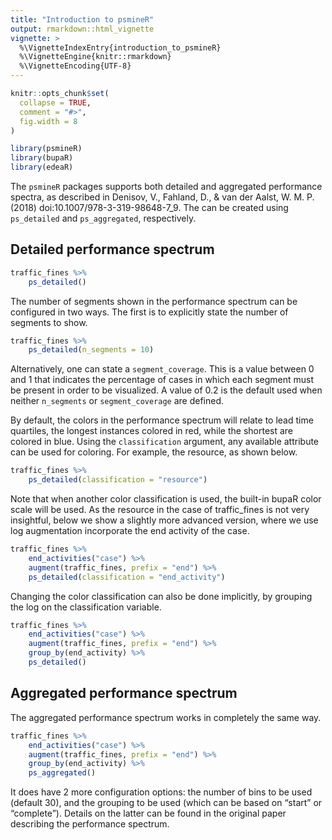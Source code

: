 ---
title: "Introduction to psmineR"
output: rmarkdown::html_vignette
vignette: >
  %\VignetteIndexEntry{introduction_to_psmineR}
  %\VignetteEngine{knitr::rmarkdown}
  %\VignetteEncoding{UTF-8}
---

```{r, include = FALSE}
knitr::opts_chunk$set(
  collapse = TRUE,
  comment = "#>",
  fig.width = 8
)
```

```{r setup}
library(psmineR)
library(bupaR)
library(edeaR)
```


The `psmineR` packages supports both detailed and aggregated performance spectra, as described in Denisov, V., Fahland, D., & van der Aalst, W. M. P. (2018) doi:10.1007/978-3-319-98648-7_9. The can be created using `ps_detailed` and `ps_aggregated`, respectively.


## Detailed performance spectrum

```{r}
traffic_fines %>%
	ps_detailed()
```

The number of segments shown in the performance spectrum can be configured in two ways. The first is to explicitly state the number of segments to show.

```{r}
traffic_fines %>%
	ps_detailed(n_segments = 10)
```

Alternatively, one can state a `segment_coverage`. This is a value between 0 and 1 that indicates the percentage of cases in which each segment must be present in order to be visualized. A value of 0.2 is the default used when neither `n_segments` or `segment_coverage` are defined. 

By default, the colors in the performance spectrum will relate to lead time quartiles, the longest instances colored in red, while the shortest are colored in blue. Using the `classification` argument, any available attribute can be used for coloring. For example, the resource, as shown below. 

```{r}
traffic_fines %>%
	ps_detailed(classification = "resource")
```

Note that when another color classification is used, the built-in bupaR color scale will be used. As the resource in the case of traffic_fines is not very insightful, below we show a slightly more advanced version, where we use log augmentation incorporate the end activity of the case.

```{r}
traffic_fines %>%
	end_activities("case") %>%
	augment(traffic_fines, prefix = "end") %>%
	ps_detailed(classification = "end_activity")
```

Changing the color classification can also be done implicitly, by grouping the log on the classification variable. 

```{r}
traffic_fines %>%
	end_activities("case") %>%
	augment(traffic_fines, prefix = "end") %>%
	group_by(end_activity) %>%
	ps_detailed()
```

## Aggregated performance spectrum

The aggregated performance spectrum works in completely the same way. 

```{r}
traffic_fines %>%
	end_activities("case") %>%
	augment(traffic_fines, prefix = "end") %>%
	group_by(end_activity) %>%
	ps_aggregated()
```

It does have 2 more configuration options: the number of bins to be used (default 30), and the grouping to be used (which can be based on "start" or "complete"). Details on the latter can be found in the original paper describing the performance spectrum. 



